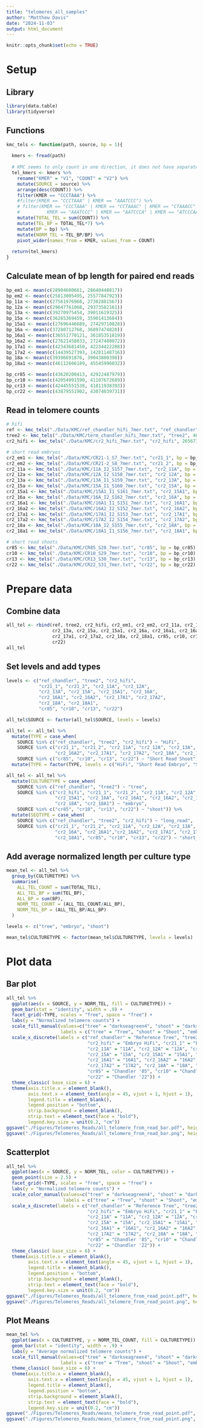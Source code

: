 ```yaml
---
title: "telomeres_all_samples"
author: "Matthew Davis"
date: "2024-11-03"
output: html_document
---
```


```r
knitr::opts_chunk$set(echo = TRUE)
```

# Setup
## Library
```r
library(data.table)
library(tidyverse)
```

## Functions
```r
kmc_tels <- function(path, source, bp = 1){
  
  kmers <- fread(path)
  
  # KMC seems to only count in one direction, it does not have separate entries for complimentary sequenced. I needed to check each sequence to see if this was the sequence, or if its compliment was the one that was counted.
  tel_kmers <- kmers %>%
    rename("KMER" = "V1", "COUNT" = "V2") %>%
    mutate(SOURCE = source) %>%
    arrange(desc(COUNT)) %>%
    filter(KMER == "CCCTAAA") %>%
    #filter(KMER == "CCCTAAA" | KMER == "AAATCCC") %>%
    # filter(KMER == "CCCTAAA" | KMER == "CCTAAAC" | KMER == "CTAAACC" | KMER == "TAAACCC" | KMER == "AAACCCT" | KMER == "AACCCTA" | KMER == "ACCCTAA" |
    #          KMER == "AAATCCC" | KMER == "AATCCCA" | KMER == "ATCCCAA" | KMER == "TCCCAAA" | KMER == "CCCAAAT" | KMER == "CCAAATC" | KMER == "CAAATCC") %>%
    mutate(TOTAL_TEL = sum(COUNT)) %>%
    mutate(TEL_BP = TOTAL_TEL*7) %>%
    mutate(BP = bp) %>%
    mutate(NORM_TEL = TEL_BP/BP) %>%
    pivot_wider(names_from = KMER, values_from = COUNT)
  
  return(tel_kmers)
}
```

## Calculate mean of bp length for paired end reads
```r
bp_em1 <- mean(c(28904600661, 28640448817))
bp_em2 <- mean(c(25813005495, 25577847923))
bp_11a <- mean(c(27561976968, 27382881567))
bp_12a <- mean(c(29647761068, 29373582161))
bp_13a <- mean(c(39270975454, 39011619325))
bp_15a <- mean(c(36265369459, 35901413684))
bp_15a1 <- mean(c(27696446689, 27429710828))
bp_16a <- mean(c(37280712768, 36897474820))
bp_16a1 <- mean(c(36551770121, 36185351819))
bp_16a2 <- mean(c(27621458033, 27247480072))
bp_17a1 <- mean(c(42343681450, 42234422208))
bp_17a2 <- mean(c(14439527393, 14281148716))
bp_18a <- mean(c(39396691876, 39043800398))
bp_18a1 <- mean(c(46112666189, 45545996032))

bp_cr85 <- mean(c(43620200413, 42922487979))
bp_cr10 <- mean(c(42054991590, 41107672689))
bp_cr13 <- mean(c(42445551538, 41811938393))
bp_cr22 <- mean(c(43879551902, 43074039731))
```


## Read in telomere counts
```r
# hifi
ref <- kmc_tels("./Data/KMC/ref_chandler_hifi_7mer.txt", "ref_chandler", 26611245231) 
tree2 <- kmc_tels("./Data/KMC/term_chandler_hifi_7mer.txt", "tree2", 40655690976)
cr2_hifi <- kmc_tels("./Data/KMC/cr2_hifi_7mer.txt", "cr2_hifi", 26567382075)

# short read embryos
cr2_em1 <- kmc_tels("./Data/KMC/CR21-1_S7_7mer.txt", "cr21_1", bp = bp_em1)
cr2_em2 <- kmc_tels("./Data/KMC/CR21-2_S8_7mer.txt", "cr21_2", bp = bp_em2)
cr2_11a <- kmc_tels("./Data/KMC/11A_I2_S157_7mer.txt", "cr2_11A", bp = bp_11a)
cr2_12a <- kmc_tels("./Data/KMC/12A_I2_S158_7mer.txt", "cr2_12A", bp = bp_12a)
cr2_13a <- kmc_tels("./Data/KMC/13A_I1_S159_7mer.txt", "cr2_13A", bp = bp_13a)
cr2_15a <- kmc_tels("./Data/KMC/15A_I1_S160_7mer.txt", "cr2_15A", bp = bp_15a)
cr2_15a1 <- kmc_tels("./Data/KMC/15A1_I1_S161_7mer.txt", "cr2_15A1", bp = bp_15a1)
cr2_16a <- kmc_tels("./Data/KMC/16A_I2_S162_7mer.txt", "cr2_16A", bp = bp_16a)
cr2_16a1 <- kmc_tels("./Data/KMC/16A1_I1_S151_7mer.txt", "cr2_16A1", bp = bp_16a1)
cr2_16a2 <- kmc_tels("./Data/KMC/16A2_I2_S152_7mer.txt", "cr2_16A2", bp = bp_16a2)
cr2_17a1 <- kmc_tels("./Data/KMC/17A1_I2_S153_7mer.txt", "cr2_17A1", bp = bp_17a1)
cr2_17a2 <- kmc_tels("./Data/KMC/17A2_I2_S154_7mer.txt", "cr2_17A2", bp = bp_17a2)
cr2_18a <- kmc_tels("./Data/KMC/18A_I2_S155_7mer.txt", "cr2_18A", bp = bp_18a)
cr2_18a1 <- kmc_tels("./Data/KMC/18A1_I1_S156_7mer.txt", "cr2_18A1", bp = bp_18a1)

# short read shoots
cr85 <- kmc_tels("./Data/KMC/CR85_S28_7mer.txt", "cr85", bp = bp_cr85)
cr10 <- kmc_tels("./Data/KMC/CR10_S29_7mer.txt", "cr10", bp = bp_cr10)
cr13 <- kmc_tels("./Data/KMC/CR13_S30_7mer.txt", "cr13", bp = bp_cr13)
cr22 <- kmc_tels("./Data/KMC/CR22_S31_7mer.txt", "cr22", bp = bp_cr22)
```

# Prepare data
## Combine data
```r
all_tel <- rbind(ref, tree2, cr2_hifi, cr2_em1, cr2_em2, cr2_11a, cr2_12a,
                 cr2_13a, cr2_15a, cr2_15a1, cr2_16a, cr2_16a1, cr2_16a2,
                 cr2_17a1, cr2_17a2, cr2_18a, cr2_18a1, cr85, cr10, cr13,
                 cr22)
all_tel
```

## Set levels and add types
```r
levels <- c("ref_chandler", "tree2", "cr2_hifi",
            "cr21_1", "cr21_2", "cr2_11A", "cr2_12A",
            "cr2_13A", "cr2_15A", "cr2_15A1", "cr2_16A",
            "cr2_16A1", "cr2_16A2", "cr2_17A1", "cr2_17A2",
            "cr2_18A", "cr2_18A1",
            "cr85", "cr10", "cr13", "cr22")

all_tel$SOURCE <- factor(all_tel$SOURCE, levels = levels)

all_tel <- all_tel %>%
  mutate(TYPE = case_when(
    SOURCE %in% c("ref_chandler", "tree2", "cr2_hifi") ~ "HiFi",
    SOURCE %in% c("cr21_1", "cr21_2", "cr2_11A", "cr2_12A", "cr2_13A", "cr2_15A", "cr2_15A1", "cr2_16A", "cr2_16A1",
                  "cr2_16A2", "cr2_17A1", "cr2_17A2", "cr2_18A", "cr2_18A1") ~ "Short Read Embryo",
    SOURCE %in% c("cr85", "cr10", "cr13", "cr22") ~ "Short Read Shoot")) %>%
  mutate(TYPE = factor(TYPE, levels = c("HiFi", "Short Read Embryo", "Short Read Shoot")))

all_tel <- all_tel %>%
  mutate(CULTURETYPE = case_when(
    SOURCE %in% c("ref_chandler", "tree2") ~ "tree",
    SOURCE %in% c("cr2_hifi", "cr21_1", "cr21_2", "cr2_11A", "cr2_12A", "cr2_13A", "cr2_15A",
                  "cr2_15A1", "cr2_16A", "cr2_16A1", "cr2_16A2", "cr2_17A1", "cr2_17A2",
                  "cr2_18A", "cr2_18A1") ~ "embryo",
    SOURCE %in% c("cr85", "cr10", "cr13", "cr22") ~ "shoot")) %>%
  mutate(SEQTYPE = case_when(
    SOURCE %in% c("ref_chandler", "tree2", "cr2_hifi") ~ "long_read",
    SOURCE %in% c("cr21_1", "cr21_2", "cr2_11A", "cr2_12A", "cr2_13A", "cr2_15A", "cr2_15A1", 
                  "cr2_16A", "cr2_16A1","cr2_16A2", "cr2_17A1", "cr2_17A2", "cr2_18A",
                  "cr2_18A1", "cr85", "cr10", "cr13", "cr22") ~ "short_read"))
```

## Add average normalized length per culture type
```r
mean_tel <- all_tel %>%
  group_by(CULTURETYPE) %>%
  summarise(
    ALL_TEL_COUNT = sum(TOTAL_TEL),
    ALL_TEL_BP = sum(TEL_BP),
    ALL_BP = sum(BP),
    NORM_TEL_COUNT = (ALL_TEL_COUNT/ALL_BP),
    NORM_TEL_BP = (ALL_TEL_BP/ALL_BP)
  )

levels <- c("tree", "embryo", "shoot")

mean_tel$CULTURETYPE <- factor(mean_tel$CULTURETYPE, levels = levels)
```

# Plot data
## Bar plot
```r
all_tel %>%
  ggplot(aes(x = SOURCE, y = NORM_TEL, fill = CULTURETYPE)) +
  geom_bar(stat = "identity", width = .9) +
  facet_grid(~TYPE, scales = "free", space = "free") +
  labs(y = "Normalized telomere counts") +
  scale_fill_manual(values=c("tree" = "darkseagreen4", "shoot" = "darkseagreen", "embryo" = "goldenrod1"),
                    labels = c("tree" = "Tree", "shoot" = "Shoot", "embryo" = "Embryo")) +
  scale_x_discrete(labels = c("ref_chandler" = "Reference Tree", "tree2" = "Tree 2",
                              "cr2_hifi" = "Embryo HiFi", "cr21_1" = "Embryo 1", "cr21_2" = "Embryo 2",
                              "cr2_11A" = "11A", "cr2_12A" = "12A", "cr2_13A" = "13A",
                              "cr2_15A" = "15A", "cr2_15A1" = "15A1", "cr2_16A" = "16A",
                              "cr2_16A1" = "16A1", "cr2_16A2" = "16A2", "cr2_17A1" = "17A1",
                              "cr2_17A2" = "17A2", "cr2_18A" = "18A", "cr2_18A1" = "18A1",
                              "cr85" = "Chandler '85", "cr10" = "Chandler '10", "cr13" = "Chandler '13",
                              "cr22" = "Chandler '22")) +
  theme_classic( base_size = 6) +
  theme(axis.title.x = element_blank(),
        axis.text.x = element_text(angle = 45, vjust = 1, hjust = 1),
        legend.title = element_blank(),
        legend.position = "bottom",
        strip.background = element_blank(),
        strip.text = element_text(face = "bold"),
        legend.key.size = unit(0.2, "cm"))
ggsave("./Figures/Telomeres_Reads/all_telomere_from_read_bar.pdf", height = 2, width = 4)
ggsave("./Figures/Telomeres_Reads/all_telomere_from_read_bar.png", height = 2, width = 4)
```

## Scatterplot
```r
all_tel %>%
  ggplot(aes(x = SOURCE, y = NORM_TEL, color = CULTURETYPE)) +
  geom_point(size = 2.5) +
  facet_grid(~TYPE, scales = "free", space = "free") +
  labs(y = "Normalized telomere counts") +
  scale_color_manual(values=c("tree" = "darkseagreen4", "shoot" = "darkseagreen", "embryo" = "goldenrod1"),
                     labels = c("tree" = "Tree", "shoot" = "Shoot", "embryo" = "Embryo")) +
  scale_x_discrete(labels = c("ref_chandler" = "Reference Tree", "tree2" = "Tree 2",
                              "cr2_hifi" = "Embryo HiFi", "cr21_1" = "Embryo 1", "cr21_2" = "Embryo 2",
                              "cr2_11A" = "11A", "cr2_12A" = "12A", "cr2_13A" = "13A",
                              "cr2_15A" = "15A", "cr2_15A1" = "15A1", "cr2_16A" = "16A",
                              "cr2_16A1" = "16A1", "cr2_16A2" = "16A2", "cr2_17A1" = "17A1",
                              "cr2_17A2" = "17A2", "cr2_18A" = "18A", "cr2_18A1" = "18A1",
                              "cr85" = "Chandler '85", "cr10" = "Chandler '10", "cr13" = "Chandler '13",
                              "cr22" = "Chandler '22")) +
  theme_classic( base_size = 6) +
  theme(axis.title.x = element_blank(),
        axis.text.x = element_text(angle = 45, vjust = 1, hjust = 1),
        legend.title = element_blank(),
        legend.position = "bottom",
        strip.background = element_blank(),
        strip.text = element_text(face = "bold"),
        legend.key.size = unit(0.2, "cm"))
ggsave("./Figures/Telomeres_Reads/all_telomere_from_read_point.pdf", height = 2, width = 4)
ggsave("./Figures/Telomeres_Reads/all_telomere_from_read_point.png", height = 2, width = 4)
```

## Plot Means
```r
mean_tel %>%
  ggplot(aes(x = CULTURETYPE, y = NORM_TEL_COUNT, fill = CULTURETYPE)) +
  geom_bar(stat = "identity", width = .9) +
  labs(y = "Average normalized telomere counts") +
  scale_fill_manual(values=c("tree" = "darkseagreen4", "shoot" = "darkseagreen2", "embryo" = "goldenrod1"),
                    labels = c("tree" = "Tree", "shoot" = "Shoot", "embryo" = "Embryo")) +
  theme_classic( base_size = 6) +
  theme(axis.title.x = element_blank(),
        axis.text.x = element_text(angle = 45, vjust = 1, hjust = 1),
        legend.title = element_blank(),
        legend.position = "bottom",
        strip.background = element_blank(),
        strip.text = element_text(face = "bold"),
        legend.key.size = unit(0.2, "cm"))
ggsave("./Figures/Telomeres_Reads/means_telomere_from_read_point.pdf", height = 3, width = 2.5)
ggsave("./Figures/Telomeres_Reads/means_telomere_from_read_point.png", height = 3, width = 2.5)
```

